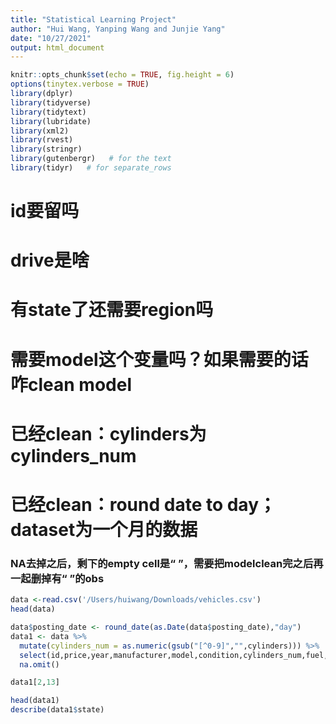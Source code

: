 ```yaml
---
title: "Statistical Learning Project"
author: "Hui Wang, Yanping Wang and Junjie Yang"
date: "10/27/2021"
output: html_document
---
```


```r
knitr::opts_chunk$set(echo = TRUE, fig.height = 6)
options(tinytex.verbose = TRUE)
library(dplyr)
library(tidyverse)
library(tidytext)
library(lubridate)
library(xml2)
library(rvest)
library(stringr)
library(gutenbergr)   # for the text 
library(tidyr)   # for separate_rows
```

# id要留吗
# drive是啥
# 有state了还需要region吗
# 需要model这个变量吗？如果需要的话咋clean model
# 已经clean：cylinders为cylinders_num
# 已经clean：round date to day；dataset为一个月的数据
### NA去掉之后，剩下的empty cell是“ ”，需要把modelclean完之后再一起删掉有“ ”的obs

```r
data <-read.csv('/Users/huiwang/Downloads/vehicles.csv')
head(data)
```

```r
data$posting_date <- round_date(as.Date(data$posting_date),"day")
data1 <- data %>%
  mutate(cylinders_num = as.numeric(gsub("[^0-9]","",cylinders))) %>%
  select(id,price,year,manufacturer,model,condition,cylinders_num,fuel,odometer,title_status,transmission,drive,size,state,posting_date) %>%
  na.omit()
```

```r
data1[2,13]
```

```r
head(data1)
describe(data1$state)
```
